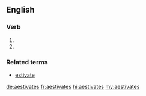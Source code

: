 ==English==

===Verb===
{{head|en|verb form}}

# {{en-third-person singular of|aestivate}}
# {{alternative spelling of|estivates|lang=en}}

===Related terms===
* [[estivate]]

[[de:aestivates]]
[[fr:aestivates]]
[[hi:aestivates]]
[[my:aestivates]]